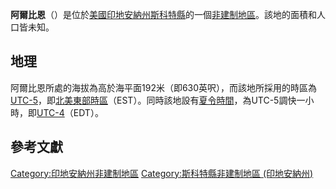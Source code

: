{{noteTA
|G1=USState
|G2=地名
|G3=Unit
}}
{{Infobox settlement
|official_name            = 阿爾比恩
|native_name = Albion
|settlement_type          = [[非建制地區|非建制地區]]
|image_skyline            = 
|imagesize                = 
|pushpin_map              = USA Indiana
|pushpin_label            = 阿爾比恩
|pushpin_label_position   = top
|pushpin_map_caption      = 阿爾比恩在印地安納州的位置
|subdivision_type         = [[世界政區索引|國家]]
|subdivision_type1        = [[美国州份|州份]]
|subdivision_type2        = [[印地安納州行政区划|縣]]
|subdivision_name         = [[美国|美国]]
|subdivision_name1        = [[印地安納州|印地安納州]]
|subdivision_name2        = [[斯科特縣_(印地安納州)|斯科特縣]]
|elevation_ft             = 630
|elevation_m              = 192
|area_total_km2           = 
|area_total_sq_mi         = 
|area_land_km2            = 
|area_land_sq_mi          = 
|area_water_km2           = 
|area_water_sq_mi         = 
|population_as_of         = 2010
|population_footnotes     = 
|population_total         = 
|population_metro         = 
|population_density_km2   = auto
|population_density_sq_mi = auto
|timezone                 = [[北美东部时区|北美东部时区]]
|utc_offset               = -5
|coordinates              = {{coord|38|44|37|N|85|44|03|W|display=inline,title}}
| coor_pinpoint           = 
| coordinates_footnotes   = 
|timezone_DST             = EDT
|utc_offset_DST           = -4
|postal_code_type         = [[美國郵區編號|郵區編號]]
|postal_code              = 47102
|area_code                = {{link-en|电话区号812|Area code 812|812}}
|blank_name = [[地名信息系统|GNIS ID]]
|blank_info = 430044<ref name="GNIS">{{cite gnis|430044|Albion}}</ref>
}}
'''阿爾比恩'''（{{lang-en|Albion}}）是位於[[美國|美國]][[印地安納州|印地安納州]][[斯科特縣_(印地安納州)|斯科特縣]]的一個[[非建制地區|非建制地區]]。該地的面積和人口皆未知。

== 地理 ==
阿爾比恩所處的海拔為高於海平面192米（即630英呎），而該地所採用的時區為[[UTC-5|UTC-5]]，即[[北美東部時區|北美東部時區]]（EST）。同時該地設有[[夏令時間|夏令時間]]，為UTC-5調快一小時，即[[UTC-4|UTC-4]]（EDT）。

== 參考文獻 ==
{{reflist}}

{{斯科特縣 (印地安納州)}}

{{DEFAULTSORT:Albion}}
[[Category:印地安納州非建制地區|Category:印地安納州非建制地區]]
[[Category:斯科特縣非建制地區_(印地安納州)|Category:斯科特縣非建制地區 (印地安納州)]]

{{Indiana-geo-stub}}